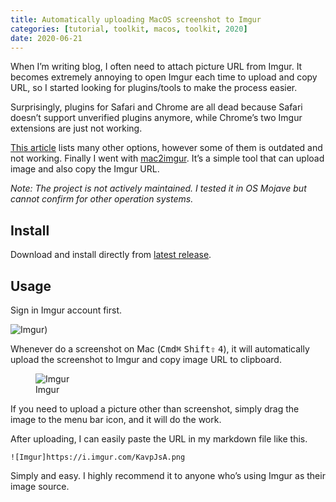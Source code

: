 ```yaml
---
title: Automatically uploading MacOS screenshot to Imgur
categories: [tutorial, toolkit, macos, toolkit, 2020]
date: 2020-06-21
---
```


When I'm writing blog, I often need to attach picture URL from Imgur. It becomes extremely annoying to open Imgur each time to upload and copy URL, so I started looking for plugins/tools to make the process easier.

Surprisingly, plugins for Safari and Chrome are all dead because Safari doesn't support unverified plugins anymore, while Chrome's two Imgur extensions are just not working.

[This article](https://help.imgur.com/hc/en-us/articles/209592766-Tools-for-Imgur) lists many other options, however some of them is outdated and not working. Finally I went with [mac2imgur](https://github.com/mileswd/mac2imgur). It's a simple tool that can upload image and also copy the Imgur URL.

*Note: The project is not actively maintained. I tested it in OS Mojave but cannot confirm for other operation systems.*

## Install
Download and install directly from [latest release](https://github.com/mileswd/mac2imgur/releases/tag/b226).

## Usage
Sign in Imgur account first.

![Imgur](imgur1.png))

Whenever do a screenshot on Mac (<kbd>Cmd⌘</kbd> <kbd>Shift⇧</kbd> <kbd>4</kbd>), it will automatically upload the screenshot to Imgur and copy image URL to clipboard.

![Imgur](imgur2.png)

If you need to upload a picture other than screenshot, simply drag the image to the menu bar icon, and it will do the work.

After uploading, I can easily paste the URL in my markdown file like this.

```
![Imgur]https://i.imgur.com/KavpJsA.png
```

Simply and easy. I highly recommend it to anyone who's using Imgur as their image source.
